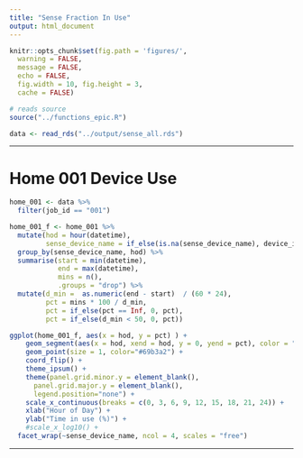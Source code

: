 ```yaml
---
title: "Sense Fraction In Use"
output: html_document
---
```


```r
knitr::opts_chunk$set(fig.path = 'figures/',
  warning = FALSE,
  message = FALSE,
  echo = FALSE,
  fig.width = 10, fig.height = 3,
  cache = FALSE)
```

```r
# reads source
source("../functions_epic.R")
```

```r
data <- read_rds("../output/sense_all.rds")
```

---

# Home 001 Device Use

```r
home_001 <- data %>%
  filter(job_id == "001")
```

```r
home_001_f <- home_001 %>%
  mutate(hod = hour(datetime),
         sense_device_name = if_else(is.na(sense_device_name), device_id, sense_device_name)) %>%
  group_by(sense_device_name, hod) %>%
  summarise(start = min(datetime),
            end = max(datetime),
            mins = n(),
            .groups = "drop") %>%
  mutate(d_min =  as.numeric(end - start)  / (60 * 24),
         pct = mins * 100 / d_min,
         pct = if_else(pct == Inf, 0, pct),
         pct = if_else(d_min < 50, 0, pct))

```

```r
ggplot(home_001_f, aes(x = hod, y = pct) ) +
    geom_segment(aes(x = hod, xend = hod, y = 0, yend = pct), color = "grey") +
    geom_point(size = 1, color="#69b3a2") +
    coord_flip() +
    theme_ipsum() +
    theme(panel.grid.minor.y = element_blank(),
      panel.grid.major.y = element_blank(),
      legend.position="none") +
    scale_x_continuous(breaks = c(0, 3, 6, 9, 12, 15, 18, 21, 24)) +
    xlab("Hour of Day") +
    ylab("Time in use (%)") +
    #scale_x_log10() +
  facet_wrap(~sense_device_name, ncol = 4, scales = "free")
```
---



